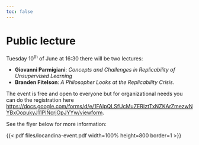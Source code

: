 ```yaml
---
toc: false
---
```


# Public lecture

Tuesday 10<sup>th</sup> of June at 16:30 there will be two lectures:

- **Giovanni Parmigiani**: *Concepts and Challenges in Replicability of Unsupervised Learning*
- **Branden Fitelson**: *A Philosopher Looks at the Replicability Crisis*.

The event is free and open to everyone but for organizational needs you can do the registration here [https://docs.google.com/forms/d/e/1FAIpQLSfUcMuZERIztTxNZKArZmezwNYBxOopukyJ11PlNcrjOpJYYw/viewform](https://docs.google.com/forms/d/e/1FAIpQLSfUcMuZERIztTxNZKArZmezwNYBxOopukyJ11PlNcrjOpJYYw/viewform).

See the flyer below for more information:

{{< pdf files/locandina-event.pdf width=100% height=800 border=1 >}}

